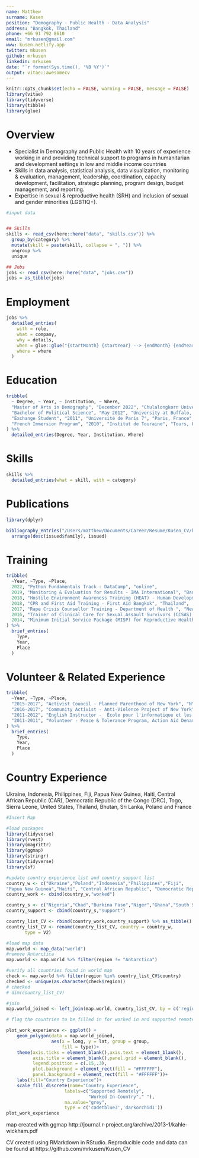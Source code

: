 ```yaml
---
name: Matthew
surname: Kusen
position: "Demography - Public Health - Data Analysis"
address: "Bangkok, Thailand"
phone: +66 91 792 8610
email: "mrkusen@gmail.com"
www: kusen.netlify.app
twitter: mkusen
github: mrkusen
linkedin: mrkusen
date: "`r format(Sys.time(), '%B %Y')`"
output: vitae::awesomecv
---
```


```r
knitr::opts_chunk$set(echo = FALSE, warning = FALSE, message = FALSE)
library(vitae)
library(tidyverse)
library(tibble)
library(glue)


```

# Overview

* Specialist in Demography and Public Health with 10 years of experience working in and providing technical support to programs in humanitarian and development settings in low and middle income countries
* Skills in data analysis, statistical analysis, data visualization, monitoring & evaluation, management, leadership, coordination, capacity development, facilitation, strategic planning, program design, budget management, and reporting. 
* Expertise in sexual & reproductive health (SRH) and inclusion of sexual and gender minorities (LGBTIQ+).

```r
#input data


## Skills
skills <- read_csv(here::here("data", "skills.csv")) %>% 
  group_by(category) %>% 
  mutate(skill = paste(skill, collapse = ", ")) %>% 
  ungroup %>% 
  unique

## Jobs
jobs <- read_csv(here::here("data", "jobs.csv"))
jobs = as_tibble(jobs)
```

# Employment



```r
jobs %>%
  detailed_entries(
    with = role,
    what = company,
    why = details,
    when = glue::glue("{startMonth} {startYear} --> {endMonth} {endYear}",.na = ""),
    where = where
  )

```




# Education

```r
tribble(
  ~ Degree, ~ Year, ~ Institution, ~ Where,
  "Master of Arts in Demography", "December 2022", "Chulalongkorn University", "Bangkok, Thailand",
  "Bachelor of Political Science", "May 2012", "University at Buffalo, SUNY", "New York, USA",
  "Exchange Student", "2011", "Université de Paris 7", "Paris, France",
  "French Immersion Program", "2010", "Institut de Touraine", "Tours, France"
) %>% 
  detailed_entries(Degree, Year, Institution, Where)
```

# Skills

```r
skills %>% 
  detailed_entries(what = skill, with = category)
```



# Publications

```r
library(dplyr)

bibliography_entries("/Users/matthew/Documents/Career/Resume/Kusen_CV/kusen_publications.bib") %>%
  arrange(desc(issued$family), issued)
```

# Training

```r
tribble(
  ~Year, ~Type, ~Place,
  2022, "Python Fundamentals Track - DataCamp", "online",
  2019, "Monitoring & Evaluation for Results - IMA International", "Bangkok, Thailand",
  2018, "Hostile Environment Awareness Training (HEAT) - Human Development Forum Foundation","Thailand",
  2018, "CPR and First Aid Training - First Aid Bangkok", "Thailand",
  2017, "Rape Crisis Counsellor Training - Department of Health ", "New York, USA",
  2016, "Trainer of Clinical Care for Sexual Assault Survivors (CCSAS) - International Rescue Committee", "Uganda",
  2014, "Minimum Initial Service Package (MISP) for Reproductive Health In Crisis - IAWG", "online"
) %>%  
  brief_entries(
    Type,
    Year, 
    Place
  )
```


# Volunteer & Related Experience

```r
tribble(
  ~Year, ~Type, ~Place,
  "2015-2017", "Activist Council - Planned Parenthood of New York", "NYC, USA",
  "2016-2017", "Community Activist - Anti-Violence Project of New York", "NYC, USA",
  "2011-2012", "English Instructor -  École pour l'informatique et les nouvelles technologies (EPITECH)", "Paris, France",
  "2011-2011", "Volunteer - Peace & Tolerance Program, Action Aid Denamrk", "Denmark",
) %>%  
  brief_entries(
    Type,
    Year, 
    Place
  )
```

# Country Experience
Ukraine, Indonesia, Philippines, Fiji, Papua New Guinea, Haiti, Central African Republic (CAR), Democratic Republic of the Congo (DRC), Togo, Sierra Leone, United States, Thailand, Bhutan, Sri Lanka, Poland and France



```r
#Insert Map

#load packages
library(tidyverse)
library(rvest)
library(magrittr)
library(ggmap)
library(stringr)
library(tidyverse)
library(sf)

#update country experience list and country support list
country_w <- c("Ukraine","Poland","Indonesia","Philippines","Fiji",
"Papua New Guinea","Haiti", "Central African Republic", "Democratic Republic of the Congo", "Togo", "Sierra Leone", "USA", "Thailand","France","Denmark","Bhutan","Sri Lanka","Mongolia")
country_work <- cbind(country_w,"worked")

country_s <- c("Nigeria","Chad","Burkina Faso","Niger","Ghana","South Sudan","Tanzania","Afghanistan","Pakistan","India","Bangladesh","Sri Lanka","Myanmar","Syria","Yemen","Uganda","Kenya")
country_support <- cbind(country_s,"support")

country_list_CV <- rbind(country_work,country_support) %>% as_tibble()
country_list_CV <- rename(country_list_CV, country = country_w,
       type = V2)

#load map data
map.world <- map_data("world")
#remove Antarctica
map.world <- map.world %>% filter(region != "Antarctica")

#verify all countries found in world map
check <- map.world %>% filter(region %in% country_list_CV$country)
checked <- unique(as.character(check$region))
# checked
# dim(country_list_CV)

#join
map.world_joined <- left_join(map.world, country_list_CV, by = c('region' = 'country'))

# flag the countries to be filled in for worked in and supported remotely

plot_work_experience <- ggplot() +
    geom_polygon(data = map.world_joined, 
                 aes(x = long, y = lat, group = group,
                     fill = type))+
    theme(axis.ticks = element_blank(),axis.text = element_blank(),
          axis.title = element_blank(),panel.grid = element_blank(),
          legend.position = c(.15,.3),
          plot.background = element_rect(fill = "#FFFFFF"),
          panel.background = element_rect(fill = "#FFFFFF"))+
    labs(fill="Country Experience")+
    scale_fill_discrete(name="Country Experience", 
                      labels=c("Supported Remotely",
                               "Worked In-Country"," "),
                      na.value="grey",
                      type = c('cadetblue3','darkorchid1'))
plot_work_experience
```

map created with ggmap http://journal.r-project.org/archive/2013-1/kahle-wickham.pdf

CV created using RMarkdown in RStudio. Reproducible code and data can be found at https://github.com/mrkusen/Kusen_CV
